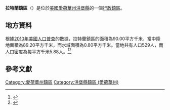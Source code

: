 {{noteTA
|G1=USState
|G2=地名
|G3=Unit
}}
{{Infobox settlement
|official_name            = 拉特蘭鎮區
|native_name = Rutland Township
|settlement_type          = [[行政鎮區|行政鎮區]]
|image_skyline            = 
|imagesize                = 
|image_map                = Rutland Township, Humboldt County, Iowa.png
|mapsize                  = 250px
|pushpin_map  =USA Iowa
|pushpin_label = 拉特蘭鎮區
|pushpin_label_position   = top
|pushpin_map_caption      = 拉特蘭鎮區在愛荷華州的位置
|subdivision_type         = [[世界政區索引|國家]]
|subdivision_type1        = [[美国州份|州份]]
|subdivision_type2        = [[愛荷華州行政区划|縣]]
|subdivision_name         = [[美国|美国]]
|subdivision_name1        = [[愛荷華州|愛荷華州]]
|subdivision_name2        = [[洪堡縣_(愛荷華州)|洪堡縣]]
|elevation_ft             = 1152
|elevation_m              = 351
|timezone                 = [[北美中部時區|北美中部時區]]
|area_total_km2           = 90.00
|area_land_km2            = 89.20
|area_water_km2           = 0.80
|area_total_sq_mi         = 
|area_land_sq_mi          = 
|area_water_sq_mi         = 
|population_as_of         = [[2010年美國人口普查|2010]]
|population_footnotes     = 
|population_total         = 529
|population_density_km2   = auto
|population_density_sq_mi = auto
|utc_offset               = -6
|coordinates              = {{coord|42|40|17|N|94|00|19|W|type:city_region:US-AL_source:GNS-enwiki|display=inline,title}}
| coor_pinpoint           = 
| coordinates_footnotes   = 
|timezone_DST             = CDT
|utc_offset_DST           = -5
|postal_code_type         = [[美國郵區編號|郵區編號]]
|postal_code              = 50582
|area_code                = {{link-en|电话区号515|Area code 515|515}}
|blank_name = [[地名信息系统|GNIS ID]]
|blank_info = 468648
}}
'''拉特蘭鎮區'''（{{lang-en|Rutland Township}}）是位於[[美國|美國]][[愛荷華州|愛荷華州]][[洪堡縣_(愛荷華州)|洪堡縣]]的一個[[行政鎮區|行政鎮區]]。

== 地方資料 ==
根據[[2010年美國人口普查|2010年美國人口普查]]的數據，拉特蘭鎮區的面積為90.00平方千米，當中陸地面積為89.20平方千米，而水域面積為0.80平方千米。當地共有人口529人，而人口密度為每平方千米5.88人。<ref name="GR8">{{cite web|url=http://factfinder2.census.gov|publisher=[[美国人口调查局|美国人口调查局]]|accessdate=2011-05-14|title=American FactFinder|archive-date=2013-09-11|archive-url=https://web.archive.org/web/20130911234518/http://factfinder2.census.gov/|dead-url=no}}</ref><ref>{{cite web|url=https://www.citypopulation.de/en/usa/iowa/admin/|title=USA: Iowa (Counties and Townships) - City Population}}</ref>

== 參考文獻 ==
{{reflist}}

{{洪堡縣 (愛荷華州)}}

{{DEFAULTSORT:Rutland Township}}
[[Category:愛荷華州鎮區|Category:愛荷華州鎮區]]
[[Category:洪堡縣鎮區_(愛荷華州)|Category:洪堡縣鎮區 (愛荷華州)]]

{{Iowa-geo-stub}}